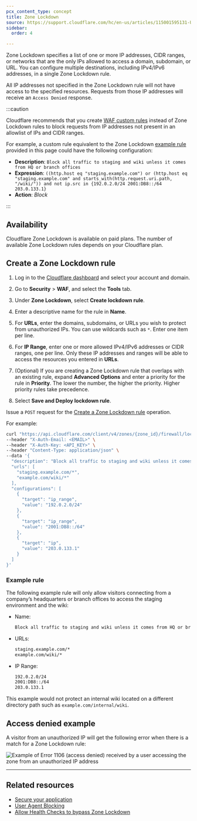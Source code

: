 ```yaml
---
pcx_content_type: concept
title: Zone Lockdown
source: https://support.cloudflare.com/hc/en-us/articles/115001595131-Understanding-Cloudflare-Zone-Lockdown
sidebar:
  order: 4

---
```



Zone Lockdown specifies a list of one or more IP addresses, CIDR ranges, or networks that are the only IPs allowed to access a domain, subdomain, or URL. You can configure multiple destinations, including IPv4/IPv6 addresses, in a single Zone Lockdown rule.

All IP addresses not specified in the Zone Lockdown rule will not have access to the specified resources. Requests from those IP addresses will receive an `Access Denied` response.

:::caution

Cloudflare recommends that you create [WAF custom rules](/waf/custom-rules/) instead of Zone Lockdown rules to block requests from IP addresses not present in an allowlist of IPs and CIDR ranges.

For example, a custom rule equivalent to the Zone Lockdown [example rule](#example-rule) provided in this page could have the following configuration:

* **Description**: `Block all traffic to staging and wiki unless it comes from HQ or branch offices`
* **Expression**: `((http.host eq "staging.example.com") or (http.host eq "staging.example.com" and starts_with(http.request.uri.path, "/wiki/")) and not ip.src in {192.0.2.0/24 2001:DB8::/64 203.0.133.1}`
* **Action**: *Block*


:::

## Availability

Cloudflare Zone Lockdown is available on paid plans. The number of available Zone Lockdown rules depends on your Cloudflare plan.

<FeatureTable id="security.x_zone_lockdown_rules" />

## Create a Zone Lockdown rule

<Tabs> <TabItem label="dashboard">

1. Log in to the [Cloudflare dashboard](https://dash.cloudflare.com/) and select your account and domain.

2. Go to **Security** > **WAF**, and select the **Tools** tab.

3. Under **Zone Lockdown**, select **Create lockdown rule**. 

4. Enter a descriptive name for the rule in **Name**.

5. For **URLs**, enter the domains, subdomains, or URLs you wish to protect from unauthorized IPs. You can use wildcards such as `*`. Enter one item per line.

6. For **IP Range**, enter one or more allowed IPv4/IPv6 addresses or CIDR ranges, one per line. Only these IP addresses and ranges will be able to access the resources you entered in **URLs**.

7. (Optional) If you are creating a Zone Lockdown rule that overlaps with an existing rule, expand **Advanced Options** and enter a priority for the rule in **Priority**. The lower the number, the higher the priority. Higher priority rules take precedence.

8. Select **Save and Deploy lockdown rule**.

</TabItem> <TabItem label="api">

Issue a `POST` request for the [Create a Zone Lockdown rule](/api/operations/zone-lockdown-create-a-zone-lockdown-rule) operation.

For example:

```bash
curl "https://api.cloudflare.com/client/v4/zones/{zone_id}/firewall/lockdowns" \
--header "X-Auth-Email: <EMAIL>" \
--header "X-Auth-Key: <API_KEY>" \
--header "Content-Type: application/json" \
--data '{
  "description": "Block all traffic to staging and wiki unless it comes from HQ or branch offices",
  "urls": [
    "staging.example.com/*",
    "example.com/wiki/*"
  ],
  "configurations": [
    {
      "target": "ip_range",
      "value": "192.0.2.0/24"
    },
    {
      "target": "ip_range",
      "value": "2001:DB8::/64"
    },
    {
      "target": "ip",
      "value": "203.0.133.1"
    }
  ]
}'
```

</TabItem> </Tabs>

### Example rule

The following example rule will only allow visitors connecting from a company’s headquarters or branch offices to access the staging environment and the wiki:

* Name:

  ```txt
  Block all traffic to staging and wiki unless it comes from HQ or branch offices
  ```

* URLs:

  ```txt
  staging.example.com/*
  example.com/wiki/*
  ```

* IP Range:

  ```txt
  192.0.2.0/24
  2001:DB8::/64
  203.0.133.1
  ```

This example would not protect an internal wiki located on a different directory path such as `example.com/internal/wiki`.

## Access denied example

A visitor from an unauthorized IP will get the following error when there is a match for a Zone Lockdown rule:

![Example of Error 1106 (access denied) received by a user accessing the zone from an unauthorized IP address](~/assets/images/waf/tools/zone-lockdown-rule-error-1106-access-denied.png)

***

## Related resources

* [Secure your application](/learning-paths/application-security/)
* [User Agent Blocking](/waf/tools/user-agent-blocking/)
* [Allow Health Checks to bypass Zone Lockdown](/health-checks/how-to/zone-lockdown/)
